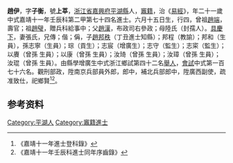 {{明清人物信息框
| 姓名 = 趙伊
| 原名 =
| 圖片名稱= 
| 圖片大小 =
| 圖片說明 = 
| 最高職務 =
| 國家 = 大明 
| 爵位 =
| 籍貫 = [[浙江省|浙江省]][[嘉興府|嘉興府]][[平湖縣|平湖縣]]
| 族裔 = 
| 旗籍 = 
| 字號 = 
| 諡號 =
| 出生日期 = 六月十五日
| 出生地點 =
| 逝世日期 = 
| 逝世地點 =
| 墓葬 =
| 配偶 = 張氏
| 親屬 = 曾祖[[趙端|趙端]]，祖[[趙璧|趙璧]]，父[[趙漢|趙漢]]，母陸氏（封孺人）
| 出身 =
* 嘉靖十一年壬辰科進士
| 經歷 =
| 著作 =  
*
*
*
}}
'''趙伊'''{{BD|1512年||1571年||}}，字'''子衡'''，號'''上莘'''，[[浙江省|浙江省]][[嘉興府|嘉興府]][[平湖縣|平湖縣]]人，[[竈籍|竈籍]]，治《[[易經|易經]]》，年二十一歲中式嘉靖十一年壬辰科第二甲第七十四名進士。六月十五日生，行四，曾祖[[趙端|趙端]]，壽官；祖[[趙璧|趙璧]]，贈兵科給事中；父[[趙漢|趙漢]]，布政司右參政；母陸氏（封孺人）。[[具慶下|具慶下]]，妻張氏，兄傳；偕；偁，子[[趙邦秩|趙邦秩]]（丁丑進士知縣）；邦程（教諭）；邦和（生員），孫志寧（生員）；琮（貢生）；志宸（增廣生）；志守（監生）；志寀（監生）；以賡（曾孫 生員）；以康（曾孫 生員）；汝琦（曾孫 生員）；汝璋（曾孫 生員）；汝琨（曾孫 生員）。由縣學增廣生中式浙江鄉試第四十二名[[舉人|舉人]]，[[會試|會試]]中式第一百七十六名。觀刑部政，陞南京兵部員外郎，郎中，補北兵部郎中，陞廣西副使，疏准致仕，祀鄉賢<ref>《嘉靖十一年進士登科錄》</ref><ref>《嘉靖十一年壬辰科進士同年序齒錄》</ref>。

== 参考资料 ==
{{reflist}}

{{嘉靖十一年壬辰科殿试金榜}}

{{Authority control}}
{{DEFAULTSORT:}}
[[Category:平湖人|Category:平湖人]]
[[Category:竈籍進士|Category:竈籍進士]]


{{明朝人物小作品}}